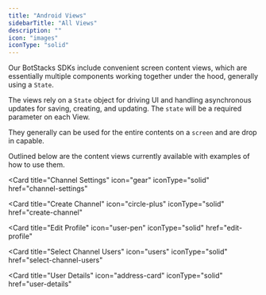 ```yaml
---
title: "Android Views"
sidebarTitle: "All Views"
description: ""
icon: "images"
iconType: "solid"
---
```

Our BotStacks SDKs include convenient screen content views, which are essentially multiple components working together under the hood, generally using a `State`.

The views rely on a `State` object for driving UI and handling asynchronous updates for saving, creating, and updating. The `state` will be a required parameter on each View.

They generally can be used for the entire contents on a `screen` and are drop in capable.

Outlined below are the content views currently available with examples of how to use them.

<CardGroup cols={2}>

  <Card 
  title="Channel Settings" 
  icon="gear"
  iconType="solid"
  href="channel-settings"
  >
  </Card>

  <Card 
  title="Create Channel" 
  icon="circle-plus"
  iconType="solid"
  href="create-channel"
  >
  </Card>

  <Card 
  title="Edit Profile" 
  icon="user-pen"
  iconType="solid"
  href="edit-profile"
  >
  </Card>

  <Card 
  title="Select Channel Users" 
  icon="users"
  iconType="solid"
  href="select-channel-users"
  >
  </Card>

  <Card 
  title="User Details" 
  icon="address-card"
  iconType="solid"
  href="user-details"
  >
  </Card>

</CardGroup>